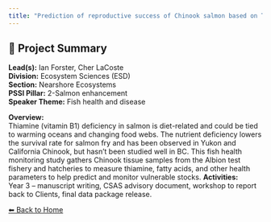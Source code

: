 ```yaml
---
title: "Prediction of reproductive success of Chinook salmon based on Thiamine concentrations in returning adults."
---
```


## 🧬 Project Summary

**Lead(s):** Ian Forster, Cher LaCoste  
**Division:** Ecosystem Sciences (ESD)  
**Section:** Nearshore Ecosystems  
**PSSI Pillar:** 2-Salmon enhancement  
**Speaker Theme:** Fish health and disease  

**Overview:**  
Thiamine (vitamin B1) deficiency in salmon is diet-related and could be tied to warming oceans and changing food webs. The nutrient deficiency lowers the survival rate for salmon fry and has been observed in Yukon and California Chinook, but hasn’t been studied well in BC. This fish health monitoring study gathers Chinook tissue samples from the Albion test fishery and hatcheries to measure thiamine, fatty acids, and other health parameters to help predict and monitor vulnerable stocks.
**Activities:**  
Year 3 – manuscript writing, CSAS advisory document, workshop to report back to Clients, final data package release.

[⬅ Back to Home](../index.qmd)
